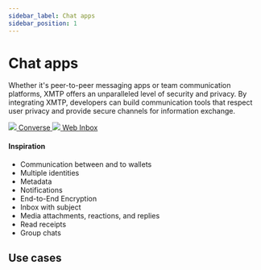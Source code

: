 ```yaml
---
sidebar_label: Chat apps
sidebar_position: 1
---
```



# Chat apps

Whether it's peer-to-peer messaging apps or team communication platforms, XMTP offers an unparalleled level of security and privacy. By integrating XMTP, developers can build communication tools that respect user privacy and provide secure channels for information exchange.

<div class="chain-list">
  <a href="https://getconverse.app" class="chain-item">
    <img src={converse} />
    <span>Converse</span>
  </a>
  <a href="https://xmtp.chat/" class="chain-item">
    <img src={webinbox} />
    <span>Web Inbox</span>
  </a>
</div>

#### Inspiration

- Communication between and to wallets
- Multiple identities
- Metadata
- Notifications
- End-to-End Encryption
- Inbox with subject
- Media attachments, reactions, and replies
- Read receipts
- Group chats

## Use cases


<Usecases />

